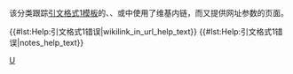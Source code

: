 {{polluted category}}
{{Tracking category}}
{{empty category}}
该分类跟踪[[Help:引文格式1|引文格式1模板]]的{{para|title}}、{{para|chapter}}、{{para|article}}或{{para|booktitle}}中使用了维基内链，而又提供网址参数的页面。

{{#lst:Help:引文格式1错误|wikilink_in_url_help_text}}
{{#lst:Help:引文格式1错误|notes_help_text}}
<!-- {{#lst:Help:引文格式1错误|references_help_text}} -->

{{CategoryTOC}}
[[Category:引文格式1错误|U]]